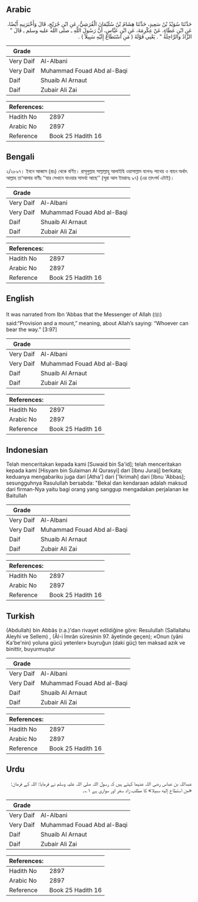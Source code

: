 ## Arabic


<div dir="rtl" lang="ar" style={{fontSize:'larger',backgroundColor:'#f8f9fa',padding:20}}>
حَدَّثَنَا سُوَيْدُ بْنُ سَعِيدٍ، حَدَّثَنَا هِشَامُ بْنُ سُلَيْمَانَ الْقُرَشِيُّ، عَنِ ابْنِ جُرَيْجٍ، قَالَ وَأَخْبَرَنِيهِ أَيْضًا، عَنِ ابْنِ عَطَاءٍ، عَنْ عِكْرِمَةَ، عَنِ ابْنِ عَبَّاسٍ، أَنَّ رَسُولَ اللَّهِ ـ صلى الله عليه وسلم ـ قَالَ ‏"‏ الزَّادُ وَالرَّاحِلَةُ ‏"‏ ‏.‏ يَعْنِي قَوْلَهُ ‏(‏ مَنِ اسْتَطَاعَ إِلَيْهِ سَبِيلاً ‏)‏ ‏.‏
</div>
<div style={{backgroundColor:'#f8f9fa',padding:20, marginBottom: 10}}><table> <thead> <tr> <th>Grade</th> <th></th> </tr> </thead> <tbody> <tr><td>Very Daif</td><td>Al-Albani</td></tr><tr><td>Very Daif</td><td>Muhammad Fouad Abd al-Baqi</td></tr><tr><td>Daif</td><td>Shuaib Al Arnaut</td></tr><tr><td>Daif</td><td>Zubair Ali Zai</td></tr></tbody></table><table> <thead> <tr> <th>References:</th> <th></th> </tr> </thead> <tbody><tr><td>Hadith No</td><td>2897</td></tr><tr><td>Arabic No</td><td>2897</td></tr><tr><td>Reference</td><td>Book 25 Hadith 16</td></tr></tbody></table></div>

## Bengali


<div dir="ltr" lang="bn" style={{fontSize:'larger',backgroundColor:'#f8f9fa',padding:20}}>
২/২৮৯৭। ইবনে আব্বাস (রাঃ) থেকে বর্ণিত। রাসূলুল্লাহ সাল্লাল্লাহু আলাইহি ওয়াসাল্লাম বলেনঃ পাথেয় ও বাহন অর্থাৎ আল্লাহ তা‘আলার বাণীঃ ‘‘যার সেখানে যাওয়ার সামর্থ্য আছে’’ (সূরা আল ইমরানঃ ৯৭) (এর তাৎপর্য এটাই)।
</div>
<div style={{backgroundColor:'#f8f9fa',padding:20, marginBottom: 10}}><table> <thead> <tr> <th>Grade</th> <th></th> </tr> </thead> <tbody> <tr><td>Very Daif</td><td>Al-Albani</td></tr><tr><td>Very Daif</td><td>Muhammad Fouad Abd al-Baqi</td></tr><tr><td>Daif</td><td>Shuaib Al Arnaut</td></tr><tr><td>Daif</td><td>Zubair Ali Zai</td></tr></tbody></table><table> <thead> <tr> <th>References:</th> <th></th> </tr> </thead> <tbody><tr><td>Hadith No</td><td>2897</td></tr><tr><td>Arabic No</td><td>2897</td></tr><tr><td>Reference</td><td>Book 25 Hadith 16</td></tr></tbody></table></div>

## English


<div dir="ltr" lang="en" style={{fontSize:'larger',backgroundColor:'#f8f9fa',padding:20}}>
It was narrated from Ibn ‘Abbas that the Messenger of Allah (ﷺ) said:“Provision and a mount,” meaning, about Allah’s saying: “Whoever can bear the way.” [3:97]
</div>
<div style={{backgroundColor:'#f8f9fa',padding:20, marginBottom: 10}}><table> <thead> <tr> <th>Grade</th> <th></th> </tr> </thead> <tbody> <tr><td>Very Daif</td><td>Al-Albani</td></tr><tr><td>Very Daif</td><td>Muhammad Fouad Abd al-Baqi</td></tr><tr><td>Daif</td><td>Shuaib Al Arnaut</td></tr><tr><td>Daif</td><td>Zubair Ali Zai</td></tr></tbody></table><table> <thead> <tr> <th>References:</th> <th></th> </tr> </thead> <tbody><tr><td>Hadith No</td><td>2897</td></tr><tr><td>Arabic No</td><td>2897</td></tr><tr><td>Reference</td><td>Book 25 Hadith 16</td></tr></tbody></table></div>

## Indonesian


<div dir="ltr" lang="id" style={{fontSize:'larger',backgroundColor:'#f8f9fa',padding:20}}>
Telah menceritakan kepada kami [Suwaid bin Sa'id]; telah menceritakan kepada kami [Hisyam bin Sulaiman Al Qurasyi] dari [Ibnu Juraij] berkata; keduanya mengabariku juga dari [Atha'] dari ['Ikrimah] dari [Ibnu 'Abbas]; sesungguhnya Rasulullah bersabda: "Bekal dan kendaraan adalah maksud dari firman-Nya yaitu bagi orang yang sanggup mengadakan perjalanan ke Baitullah
</div>
<div style={{backgroundColor:'#f8f9fa',padding:20, marginBottom: 10}}><table> <thead> <tr> <th>Grade</th> <th></th> </tr> </thead> <tbody> <tr><td>Very Daif</td><td>Al-Albani</td></tr><tr><td>Very Daif</td><td>Muhammad Fouad Abd al-Baqi</td></tr><tr><td>Daif</td><td>Shuaib Al Arnaut</td></tr><tr><td>Daif</td><td>Zubair Ali Zai</td></tr></tbody></table><table> <thead> <tr> <th>References:</th> <th></th> </tr> </thead> <tbody><tr><td>Hadith No</td><td>2897</td></tr><tr><td>Arabic No</td><td>2897</td></tr><tr><td>Reference</td><td>Book 25 Hadith 16</td></tr></tbody></table></div>

## Turkish


<div dir="ltr" lang="tr" style={{fontSize:'larger',backgroundColor:'#f8f9fa',padding:20}}>
(Abdullah) bin Abbâs (r.a.)'dan rivayet edildiğine göre: Resulullah (Sallallahu Aleyhi ve Sellem) , (Âl-i İmrân sûresinin 97. âyetinde geçen); «Onun (yâni Ka'be'nin) yoluna gücü yetenler» buyruğun (daki güç) ten maksad azık ve binittir, buyurmuştur
</div>
<div style={{backgroundColor:'#f8f9fa',padding:20, marginBottom: 10}}><table> <thead> <tr> <th>Grade</th> <th></th> </tr> </thead> <tbody> <tr><td>Very Daif</td><td>Al-Albani</td></tr><tr><td>Very Daif</td><td>Muhammad Fouad Abd al-Baqi</td></tr><tr><td>Daif</td><td>Shuaib Al Arnaut</td></tr><tr><td>Daif</td><td>Zubair Ali Zai</td></tr></tbody></table><table> <thead> <tr> <th>References:</th> <th></th> </tr> </thead> <tbody><tr><td>Hadith No</td><td>2897</td></tr><tr><td>Arabic No</td><td>2897</td></tr><tr><td>Reference</td><td>Book 25 Hadith 16</td></tr></tbody></table></div>

## Urdu


<div dir="rtl" lang="ur" style={{fontSize:'larger',backgroundColor:'#f8f9fa',padding:20}}>
عبداللہ بن عباس رضی اللہ عنہما کہتے ہیں کہ رسول اللہ صلی اللہ علیہ وسلم نے فرمایا: اللہ کے فرمان: «من استطاع إليه سبيلا» کا مطلب زاد سفر اور سواری ہے ۱؎۔
</div>
<div style={{backgroundColor:'#f8f9fa',padding:20, marginBottom: 10}}><table> <thead> <tr> <th>Grade</th> <th></th> </tr> </thead> <tbody> <tr><td>Very Daif</td><td>Al-Albani</td></tr><tr><td>Very Daif</td><td>Muhammad Fouad Abd al-Baqi</td></tr><tr><td>Daif</td><td>Shuaib Al Arnaut</td></tr><tr><td>Daif</td><td>Zubair Ali Zai</td></tr></tbody></table><table> <thead> <tr> <th>References:</th> <th></th> </tr> </thead> <tbody><tr><td>Hadith No</td><td>2897</td></tr><tr><td>Arabic No</td><td>2897</td></tr><tr><td>Reference</td><td>Book 25 Hadith 16</td></tr></tbody></table></div>
